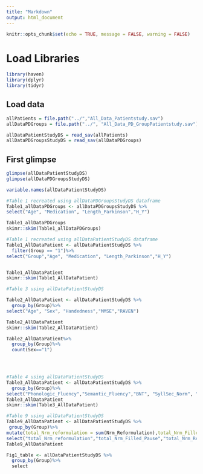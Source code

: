 ```yaml
---
title: "Markdown"
output: html_document
---
```


```r
knitr::opts_chunk$set(echo = TRUE, message = FALSE, warning = FALSE)
```

# Load Libraries
```r
library(haven)
library(dplyr)
library(tidyr)
```
 


## Load data
```r


allPatients = file.path("../","All_Data_Patientstudy.sav")
allDataPDGroups = file.path("../", "All_Data_PD_GroupPatientstudy.sav")

allDataPatientStudyDS = read_sav(allPatients)
allDataPDGroupsStudyDS = read_sav(allDataPDGroups)

```


## First glimpse
```r
glimpse(allDataPatientStudyDS)
glimpse(allDataPDGroupsStudyDS)
```
```r
variable.names(allDataPatientStudyDS)
```

```r
#Table 1 recreated using allDataPDGroupsStudyDS dataframe
Table1_allDataPDGroups <- allDataPDGroupsStudyDS %>%
select("Age", "Medication", "Length_Parkinson","H_Y")

Table1_allDataPDGroups
skimr::skim(Table1_allDataPDGroups)
```
```r
#Table 1 recreated using allDataPatientStudyDS dataframe
Table1_AllDataPatient <- allDataPatientStudyDS %>%
  filter(Group == "1")%>%
select("Group","Age", "Medication", "Length_Parkinson","H_Y")


Table1_AllDataPatient
skimr::skim(Table1_AllDataPatient)
```



```r
#Table 3 using allDataPatientStudyDS

Table2_AllDataPatient <- allDataPatientStudyDS %>%
  group_by(Group)%>%
select("Age", "Sex", "Handedness","MMSE","RAVEN")

Table2_AllDataPatient
skimr::skim(Table2_AllDataPatient)

Table2_AllDataPatient%>%
  group_by(Group)%>%
  count(Sex=="1")


  


```

```r
#Table 4 using allDataPatientStudyDS
Table3_AllDataPatient <- allDataPatientStudyDS %>%
  group_by(Group)%>%
select("Phonologic_Fluency","Semantic_Fluency","BNT", "SyllSec_Norm", "SyllSec_Ruis", "NPro_Dur_Norm","NPro_Dur_Ruis")
Table3_AllDataPatient
skimr::skim(Table3_AllDataPatient)

```


```r
#Table 9 using allDataPatientStudyDS
Table9_AllDataPatient <- allDataPatientStudyDS %>%
 group_by(Group)%>%
mutate(total_Nrm_reformulation = sum(Nrm_Reformulation),total_Nrm_Filled_Pause = sum(Nrm_FilledPause),total_Nrm_Repetition = sum(Nrm_Repetition),total_Nois_reformulation = sum(Nois_Reformulation), total_Nois_FilledPause = sum(Nois_FilledPause), total_Nois_Repetition = sum(Nois_Repetition))%>%
select("total_Nrm_reformulation","total_Nrm_Filled_Pause","total_Nrm_Repetition","total_Nois_reformulation","total_Nois_FilledPause","total_Nois_Repetition")
Table9_AllDataPatient

```


```r
Fig1_table <- allDataPatientStudyDS %>% 
  group_by(Group)%>% 
  select
  
```





